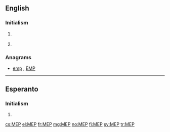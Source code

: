 {{also|mep|mép|мер|мөр}}
==English==

===Initialism===
{{rfc-header|Initialism}}
{{en-initialism}}

# {{context|astronomy|US|lang=en}} {{initialism of|w:Mars Exploration Program|NASA's Mars Exploration Program|lang=en}}
# {{context|politics|EU|lang=en}} {{initialism of|[[member|Member]] of the [[European Parliament]]|lang=en}}

===Anagrams===
* [[emp#English|emp]] , [[EMP#English|EMP]]

----
==Esperanto==

===Initialism===
{{rfc-header|Initialism}}
{{head|eo|initialism}}
# {{initialism of|lang=eo|malneta enlanda produkto||gross domestic product}}

[[cs:MEP]]
[[el:MEP]]
[[fr:MEP]]
[[mg:MEP]]
[[no:MEP]]
[[fi:MEP]]
[[sv:MEP]]
[[tr:MEP]]